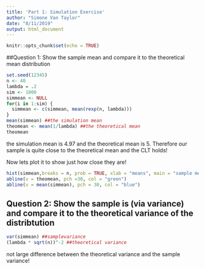 ```yaml
---
title: 'Part 1: Simulation Exercise'
author: "Simone Van Taylor"
date: "8/11/2019"
output: html_document
---
```


```r
knitr::opts_chunk$set(echo = TRUE)
```

##Question 1: Show the sample mean and compare it to the theoretical mean distribution

```r
set.seed(12345)
n <- 40 
lambda = .2
sim <- 1000
simmean <- NULL 
for(i in 1:sim) {
  simmean <- c(simmean, mean(rexp(n, lambda)))
}
mean(simmean) ##the simulation mean
theomean <- mean(1/lambda) ##the theoretical mean
theomean
```

the simulation mean is 4.97 and the theoretical mean is 5. 
Therefore our sample is quite close to the theoretical mean and the CLT holds!

Now lets plot it to show just how close they are!
```r
hist(simmean,breaks = n, prob = TRUE, xlab = "means", main = "sample mean versus theoretical mean")
abline(v = theomean, pch =30, col = "green")
abline(v = mean(simmean), pch = 30, col = "blue")
```

## Question 2: Show the sample is (via variance) and compare it to the theoretical variance of the distribtution
```r
var(simmean) ##samplevariance
(lambda * sqrt(n))^-2 ##theoretical variance 
```

not large difference between the theoretical variance and the sample variance!

